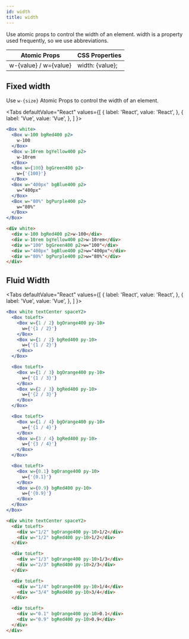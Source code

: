 ```yaml
---
id: width
title: width
---
```



Use atomic props to control the width of an element. width is a property used frequently, so we use abbreviations.

| Atomic Props          | CSS Properties  |
| --------------------- | --------------- |
| w-{value} / w={value} | width: {value}; |

## Fixed width

Use `w-{size}` Atomic Props to control the width of an element.

<Tabs
defaultValue="React"
values={[
{ label: 'React', value: 'React', },
{ label: 'Vue', value: 'Vue', },
]
}>
<TabItem value="React">

```jsx live
<Box white>
  <Box w-100 bgRed400 p2>
    w-100
  </Box>
  <Box w-10rem bgYellow400 p2>
    w-10rem
  </Box>
  <Box w={100} bgGreen400 p2>
    w={'{100}'}
  </Box>
  <Box w="400px" bgBlue400 p2>
    w="400px"
  </Box>
  <Box w="80%" bgPurple400 p2>
    w="80%"
  </Box>
</Box>
```

</TabItem>
<TabItem value="Vue">

```html
<div white>
  <div w-100 bgRed400 p2>w-100</div>
  <div w-10rem bgYellow400 p2>w-10rem</div>
  <div w="100" bgGreen400 p2>w="100"</div>
  <div w="400px" bgBlue400 p2>w="400px"</div>
  <div w="80%" bgPurple400 p2>w="80%"</div>
</div>
```

</TabItem>
</Tabs>

## Fluid Width

<Tabs
defaultValue="React"
values={[
{ label: 'React', value: 'React', },
{ label: 'Vue', value: 'Vue', },
]
}>
<TabItem value="React">

```jsx live
<Box white textCenter spaceY2>
  <Box toLeft>
    <Box w={1 / 2} bgOrange400 py-10>
      w={'{1 / 2}'}
    </Box>
    <Box w={1 / 2} bgRed400 py-10>
      w={'{1 / 2}'}
    </Box>
  </Box>

  <Box toLeft>
    <Box w={1 / 3} bgOrange400 py-10>
      w={'{1 / 3}'}
    </Box>
    <Box w={2 / 3} bgRed400 py-10>
      w={'{2 / 3}'}
    </Box>
  </Box>

  <Box toLeft>
    <Box w={1 / 4} bgOrange400 py-10>
      w={'{1 / 4}'}
    </Box>
    <Box w={3 / 4} bgRed400 py-10>
      w={'{3 / 4}'}
    </Box>
  </Box>

  <Box toLeft>
    <Box w={0.1} bgOrange400 py-10>
      w={'{0.1}'}
    </Box>
    <Box w={0.9} bgRed400 py-10>
      w={'{0.9}'}
    </Box>
  </Box>
</Box>
```

</TabItem>
<TabItem value="Vue">

```html
<div white textCenter spaceY2>
  <div toLeft>
    <div w="1/2" bgOrange400 py-10>1/2</div>
    <div w="1/2" bgRed400 py-10>1/2</div>
  </div>

  <div toLeft>
    <div w="1/3" bgOrange400 py-10>1/3</div>
    <div w="2/3" bgRed400 py-10>2/3</div>
  </div>

  <div toLeft>
    <div w="1/4" bgOrange400 py-10>1/4</div>
    <div w="3/4" bgRed400 py-10>3/4</div>
  </div>

  <div toLeft>
    <div w="0.1" bgOrange400 py-10>0.1</div>
    <div w="0.9" bgRed400 py-10>0.9</div>
  </div>
</div>
```

</TabItem>
</Tabs>
